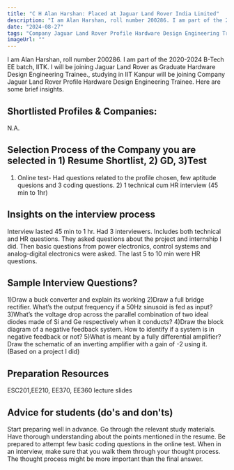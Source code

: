 ```yaml
---
title: "C H Alan Harshan: Placed at Jaguar Land Rover India Limited"
description: "I am Alan Harshan, roll number 200286. I am part of the 2020-2024 B-Tech EE batch, IITK. I will be joining Jaguar Land Rover as Graduate Hardware Design Engineering Trainee.: Company Jaguar Land Rover Profile Hardware Design Engineering Trainee"
date: "2024-08-27"
tags: "Company Jaguar Land Rover Profile Hardware Design Engineering Trainee,Placement"
imageUrl: ""
---
```


I am Alan Harshan, roll number 200286. I am part of the 2020-2024 B-Tech EE batch, IITK. I will be joining Jaguar Land Rover as Graduate Hardware Design Engineering Trainee., studying in IIT Kanpur will be joining Company Jaguar Land Rover Profile Hardware Design Engineering Trainee. Here are some brief insights. 

## Shortlisted Profiles & Companies:
N.A.

## Selection Process of the Company you are selected in 1) Resume Shortlist, 2) GD, 3)Test
1) Online test- Had questions related to the profile chosen, few aptitude quesions and 3 coding questions. 2) 1 technical cum HR interview (45 min to 1hr)

##  Insights on the interview process
Interview lasted 45 min to 1 hr. Had 3 interviewers. Includes both technical and HR questions. They asked questions about the project and internship I did. Then basic questions from power electronics, control systems and analog-digital electronics were asked. The last 5 to 10 min were HR questions.

## Sample Interview Questions? 
1)Draw a buck converter and explain its working 2)Draw a full bridge rectifier. What’s the output frequency if a 50Hz sinusoid is fed as input? 3)What’s the voltage drop across the parallel combination of two ideal diodes made of Si and Ge respectively when it conducts? 4)Draw the block diagram of a negative feedback system. How to identify if a system is in negative feedback or not? 5)What is meant by a fully differential amplifier? Draw the schematic of an inverting amplifier with a gain of -2 using it. (Based on a project I did)

## Preparation Resources
ESC201,EE210, EE370, EE360 lecture slides

## Advice for students (do's and don'ts)
Start preparing well in advance. Go through the relevant study materials. Have thorough understanding about the points mentioned in the resume. Be prepared to attempt few basic coding questions in the online test. When in an interview, make sure that you walk them through your thought process. The thought process might be more important than the final answer.

